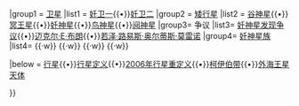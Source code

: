 {{Navbox
|name   = 妊神星
|title  = [[妊神星]]（矮行星）
|titlestyle  = background:
|image  = [[File:2003EL61art.jpg|85px]]
|groupstyle =  background:
|state  = {{#if:{{{show|}}}||uncollapse}}
|group1 = [[妊神星的卫星|卫星]]
|list1 = [[妊卫一]]{{•}}[[妊卫二]]
|group2 = [[矮行星]]
|list2 = [[谷神星]]{{•}}[[冥王星]]{{•}}[[妊神星]]{{•}}[[鸟神星]]{{•}}[[阋神星]]
|group3= 争议
|list3= [[妊神星发现争议]]{{•}}[[米高·E·布朗|迈克尔·E·布朗]]{{•}}[[若泽·路易斯·奥尔蒂斯·莫雷诺]]
|group4= [[妊神星族]]
|list4=  {{nowrap begin}} {{mpl|(55636) 2002 TX|300}}{{·w}} {{mpl|(24835) 1995 SM|55}}{{·w}} {{mpl|(19308) 1996 TO|66}}{{·w}} {{mpl|(120178) 2003 OP|32}}{{·w}} {{mpl|(145453) 2005 RR|43}}{{nowrap end}}

|below  = [[行星]]{{•}}[[行星定义]]{{•}}[[2006年行星重定义]]{{•}}[[柯伊伯带]]{{•}}[[外海王星天体]] 

}}<noinclude>
[[Category:太阳系模板|{{PAGENAME}}]]
</noinclude>